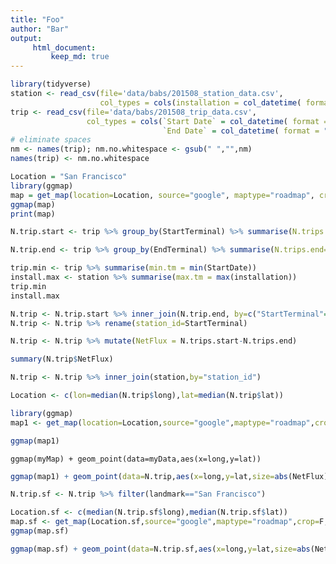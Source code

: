```yaml
---
title: "Foo"
author: "Bar"
output: 
     html_document:
         keep_md: true
---
```



```r
library(tidyverse)
station <- read_csv(file='data/babs/201508_station_data.csv',
                    col_types = cols(installation = col_datetime( format = "%m/%d/%Y")))
trip <- read_csv(file='data/babs/201508_trip_data.csv', 
                 col_types = cols(`Start Date` = col_datetime( format = "%m/%d/%Y %H:%S"),
                                  `End Date` = col_datetime( format = "%m/%d/%Y %H:%S")))
# eliminate spaces
nm <- names(trip); nm.no.whitespace <- gsub(" ","",nm)
names(trip) <- nm.no.whitespace
```

```r
Location = "San Francisco"
library(ggmap)
map = get_map(location=Location, source="google", maptype="roadmap", crop=F, zoom=10)
ggmap(map)
print(map)
```

```r
N.trip.start <- trip %>% group_by(StartTerminal) %>% summarise(N.trips.start=n())
```


```r
N.trip.end <- trip %>% group_by(EndTerminal) %>% summarise(N.trips.end=n()) 
```

```r
trip.min <- trip %>% summarise(min.tm = min(StartDate))
install.max <- station %>% summarise(max.tm = max(installation))
trip.min
install.max
```

```r
N.trip <- N.trip.start %>% inner_join(N.trip.end, by=c("StartTerminal"="EndTerminal"))
N.trip <- N.trip %>% rename(station_id=StartTerminal)
```

```r
N.trip <- N.trip %>% mutate(NetFlux = N.trips.start-N.trips.end)
```

```r
summary(N.trip$NetFlux)
```

```r
N.trip <- N.trip %>% inner_join(station,by="station_id")
```

```r
Location <- c(lon=median(N.trip$long),lat=median(N.trip$lat))
```

```r
library(ggmap)
map1 <- get_map(location=Location,source="google",maptype="roadmap",crop=F,zoom=10)
```

```r
ggmap(map1)
```

```
ggmap(myMap) + geom_point(data=myData,aes(x=long,y=lat))
```

```r
ggmap(map1) + geom_point(data=N.trip,aes(x=long,y=lat,size=abs(NetFlux),col=factor(sign(NetFlux))),alpha=.6)
```

```r
N.trip.sf <- N.trip %>% filter(landmark=="San Francisco")
```


```r
Location.sf <- c(median(N.trip.sf$long),median(N.trip.sf$lat))
map.sf <- get_map(Location.sf,source="google",maptype="roadmap",crop=F,zoom=14)
ggmap(map.sf)
```

```r
ggmap(map.sf) + geom_point(data=N.trip.sf,aes(x=long,y=lat,size=abs(NetFlux),col=factor(sign(NetFlux))),alpha=.6)
```
